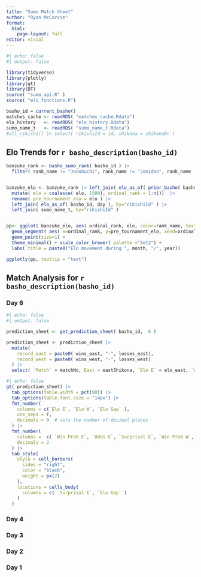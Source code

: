 ```yaml
---
title: "Sumo Match Sheet"
author: "Ryan McCorvie"
format: 
  html:
    page-layout: full
editor: visual
---
```


```r
#| echo: false
#| output: false

library(tidyverse)
library(plotly)
library(gt)
library(DT)
source( "sumo_api.R" )
source( "elo_functions.R")

basho_id = current_basho()
matches_cache <- readRDS( "matches_cache.Rdata")
elo_history   <- readRDS( "elo_history.Rdata")
sumo_name_t   <- readRDS( "sumo_name_t.Rdata")
#all_rikishi() |> select( rikishiId = id, shikona = shikonaEn )


```

## Elo Trends for `r basho_description(basho_id)`

```r

banzuke_rank <- basho_sumo_rank( basho_id ) |> 
  filter( rank_name != "Jonokuchi", rank_name != "Jonidan", rank_name != "Sandanme", rank_name != "Makushita", rank_name != "Juryo" )


banzuke_elo <- banzuke_rank |> left_join( elo_as_of( prior_basho( basho_id), 15 ), by="rikishiId" ) |> 
  mutate( elo = coalesce( elo, 1500), ordinal_rank = 1:n())  |> 
  rename( pre_tournament_elo = elo ) |> 
  left_join( elo_as_of( basho_id, day ), by="rikishiId" ) |> 
  left_join( sumo_name_t, by="rikishiId" )


pp<- ggplot( banzuke_elo, aes( ordinal_rank, elo, color=rank_name, text=shikona)) + 
  geom_segment( aes( x=ordinal_rank, y=pre_tournament_elo, xend=ordinal_rank, yend = elo), arrow=arrow(length=unit(0.1, "inches"))) +
  geom_point(size=1) + 
  theme_minimal() + scale_color_brewer( palette ="Set2") +
  labs( title = paste0("Elo movement during ", month, "/", year))

ggplotly(pp, tooltip = "text")

```




## Match Analysis for `r basho_description(basho_id)`

### Day 6

```r
#| echo: false
#| output: false

prediction_sheet <- get_prediction_sheet( basho_id,  6 )

prediction_sheet <- prediction_sheet |> 
  mutate( 
    record_east = paste0( wins_east, "-", losses_east),
    record_west = paste0( wins_west, "-", losses_west)
  ) |> 
  select( `Match` = matchNo, East = eastShikona, `Elo E` = elo_east, `Win Prob E`=pwin_east, `Odds E`=odds_east, `Surprisal E` = surprisal_east, `Elo Gap` = elo_mismatch, `Suprisal W` = surprisal_west,  `Odds W` = odds_west, `Win Prob W` = pwin_west, `Elo W` = elo_west, West = westShikona )
```

```r
#| echo: false
gt( prediction_sheet) |>
  tab_options(table.width = pct(90)) |> 
  tab_options(table.font.size = "14px") |> 
  fmt_number(
    columns = c(`Elo E`, `Elo W`, `Elo Gap` ),
    use_seps = F,
    decimals = 0  # sets the number of decimal places
  ) |> 
  fmt_number(
    columns =  c( `Win Prob E`, `Odds E`, `Surprisal E`, `Win Prob W`, `Odds W`, `Suprisal W`),
    decimals = 2
  ) |> 
  tab_style(
    style = cell_borders(
      sides = "right",
      color = "black",
      weight = px(2)
    ),
    locations = cells_body(
      columns = c( `Surprisal E`, `Elo Gap` )
    )
  )

```

### Day 4


### Day 3


### Day 2


### Day 1
